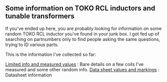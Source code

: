 == Some information on TOKO RCL inductors and tunable transformers ==

If you've ended up here, you are probably looking for information on some random TOKO RCL inductor you've found in your junk box.  I got fed up of searching on partnumbers only to find people asking the same questions, trying to ID various parts.

This is the information I've collected so far:

[[TOKO_Coils_Measured|Limited info and measured values]] : Bare details on a few coils I've measured and some other random info.
[[TOKO_10K_Series|Data sheet values and markings]] : Datasheet information